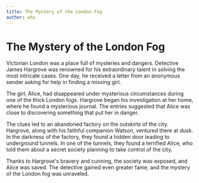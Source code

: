 ```yaml
---
title: The Mystery of the London Fog
author: whx
---
```


# The Mystery of the London Fog

Victorian London was a place full of mysteries and dangers. Detective James Hargrove was renowned for his extraordinary talent in solving the most intricate cases. One day, he received a letter from an anonymous sender asking for help in finding a missing girl.

The girl, Alice, had disappeared under mysterious circumstances during one of the thick London fogs. Hargrove began his investigation at her home, where he found a mysterious journal. The entries suggested that Alice was close to discovering something that put her in danger.

The clues led to an abandoned factory on the outskirts of the city. Hargrove, along with his faithful companion Watson, ventured there at dusk. In the darkness of the factory, they found a hidden door leading to underground tunnels. In one of the tunnels, they found a terrified Alice, who told them about a secret society planning to take control of the city.

Thanks to Hargrove's bravery and cunning, the society was exposed, and Alice was saved. The detective gained even greater fame, and the mystery of the London fog was unraveled.
